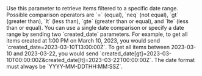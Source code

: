 <ParamField query="created_date" type="string" optional>
  Use this parameter to retrieve items filtered to a specific date range. Possible comparison operators are
  `=` (equal), `neq` (not equal), `gt` (greater than), `lt` (less than), `gte` (greater than or equal), and `lte` (less than or equal).
  You can use a single date comparison or specify a date range by sending two `created_date` parameters.
  For example, to get all items created at 1:00 PM on March 10, 2023, you would send `created_date=2023-03-10T13:00:00Z`.
  To get all items between 2023-03-10 and 2023-03-22, you would send `created_date[gt]=2023-03-10T00:00:00Z&created_date[lt]=2023-03-22T00:00:00Z`.
  The date format must always be `YYYY-MM-DDTHH:MM:SSZ`.
</ParamField>
